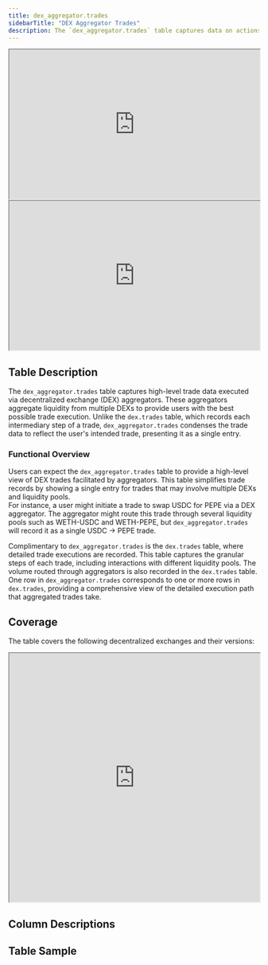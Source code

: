 ```yaml
---
title: dex_aggregator.trades
sidebarTitle: "DEX Aggregator Trades"
description: The `dex_aggregator.trades` table captures data on actions taken on aggregator protocols - recording all events across various aggregators and blockchains."
---
```


<Frame caption="This table stores data on aggregator trades across protocols...">
  <iframe src="https://dune.com/embeds/3787155/6367567/" width="100%" height="300px"></iframe>
</Frame>

<Frame caption="... and chains">
  <iframe src="https://dune.com/embeds/3787158/6367574/" width="100%" height="300px"></iframe>
</Frame>

## Table Description

The `dex_aggregator.trades` table captures high-level trade data executed via decentralized exchange (DEX) aggregators. These aggregators aggregate liquidity from multiple DEXs to provide users with the best possible trade execution. Unlike the `dex.trades` table, which records each intermediary step of a trade, `dex_aggregator.trades` condenses the trade data to reflect the user's intended trade, presenting it as a single entry.

### Functional Overview

Users can expect the `dex_aggregator.trades` table to provide a high-level view of DEX trades facilitated by aggregators. This table simplifies trade records by showing a single entry for trades that may involve multiple DEXs and liquidity pools.   
For instance, a user might initiate a trade to swap USDC for PEPE via a DEX aggregator. The aggregator might route this trade through several liquidity pools such as WETH-USDC and WETH-PEPE, but `dex_aggregator.trades` will record it as a single USDC -> PEPE trade.

Complimentary to `dex_aggregator.trades` is the `dex.trades` table, where detailed trade executions are recorded. This table captures the granular steps of each trade, including interactions with different liquidity pools. The volume routed through aggregators is also recorded in the `dex.trades` table. One row in `dex_aggregator.trades` corresponds to one or more rows in `dex.trades`, providing a comprehensive view of the detailed execution path that aggregated trades take.

## Coverage

The table covers the following decentralized exchanges and their versions:

<div>
  <iframe
    src="https://dune.com/embeds/3457736/5810651/"
    width="100%"
    height="500px"
  ></iframe>
</div>


## Column Descriptions


<ColumnDescriptions tableSchema="dex_aggregator" tableName="trades" />

## Table Sample


<TableSample tableSchema="dex_aggregator" tableName="trades" />